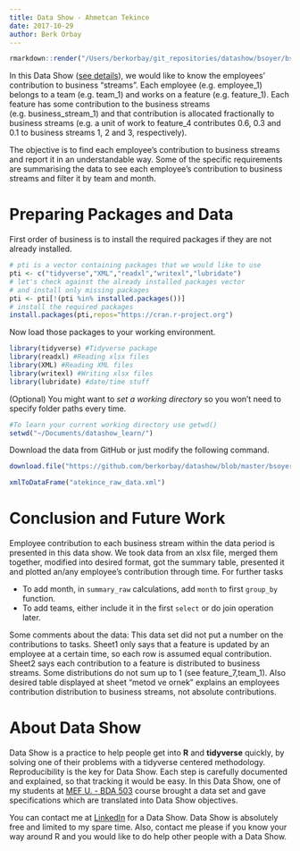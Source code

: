 ```yaml
---
title: Data Show - Ahmetcan Tekince
date: 2017-10-29
author: Berk Orbay
---
```


```r
rmarkdown::render("/Users/berkorbay/git_repositories/datashow/bsoyer/bsoyer_datashow.Rmd",output_format="html_document")
```

In this Data Show ([see details](#about-data-show)), we would like to know the employees' contribution to business "streams". Each employee (e.g. employee_1) belongs to a team (e.g. team_1) and works on a feature (e.g. feature_1). Each feature has some contribution to the business streams (e.g. business_stream_1) and that contribution is allocated fractionally to business streams (e.g. a unit of work to feature_4 contributes 0.6, 0.3 and 0.1 to business streams 1, 2 and 3, respectively).

The objective is to find each employee's contribution to business streams and report it in an understandable way. Some of the specific requirements are summarising the data to see each employee's contribution to business streams and filter it by team and month.

# Preparing Packages and Data

First order of business is to install the required packages if they are not already installed.

```r
# pti is a vector containing packages that we would like to use
pti <- c("tidyverse","XML","readxl","writexl","lubridate")
# let's check against the already installed packages vector
# and install only missing packages
pti <- pti[!(pti %in% installed.packages())]
# install the required packages
install.packages(pti,repos="https://cran.r-project.org")
```

Now load those packages to your working environment.

```r
library(tidyverse) #Tidyverse package
library(readxl) #Reading xlsx files
library(XML) #Reading XML files
library(writexl) #Writing xlsx files
library(lubridate) #date/time stuff
```

(Optional) You might want to _set a working directory_ so you won't need to specify folder paths every time.

```r
#To learn your current working directory use getwd()
setwd("~/Documents/datashow_learn/")
```

Download the data from GitHub or just modify the following command.

```r
download.file("https://github.com/berkorbay/datashow/blob/master/bsoyer/datashow_berkaysoyer.xlsx?raw=true",destfile="datashow_berkaysoyer.xlsx")
```

```r
xmlToDataFrame("atekince_raw_data.xml")
```

# Conclusion and Future Work

Employee contribution to each business stream within the data period is presented in this data show. We took data from an xlsx file, merged them together, modified into desired format, got the summary table, presented it and plotted an/any employee's contribution through time. For further tasks

+ To add month, in `summary_raw` calculations, add `month` to first `group_by` function.
+ To add teams, either include it in the first `select` or do join operation later.

Some comments about the data: This data set did not put a number on the contributions to tasks. Sheet1 only says that a feature is updated by an employee at a certain time, so each row is assumed equal contribution. Sheet2 says each contribution to a feature is distributed to business streams. Some distributions do not sum up to 1 (see feature_7,team_1). Also desired table displayed at sheet "metod ve ornek" explains an employees contribution distribution to business streams, not absolute contributions.


# About Data Show

Data Show is a practice to help people get into **R** and **tidyverse** quickly, by solving one of their problems with a tidyverse centered methodology. Reproducibility is the key for Data Show. Each step is carefully documented and explained, so that tracking it would be easy. In this Data Show, one of my students at [MEF U. - BDA 503](http://mef-bda503.github.io/) course brought a data set and gave specifications which are translated into Data Show objectives.

You can contact me at [LinkedIn](https://www.linkedin.com/in/berkorbay) for a Data Show. Data Show is absolutely free and limited to my spare time. Also, contact me please if you know your way around R and you would like to do help other people with a Data Show.
